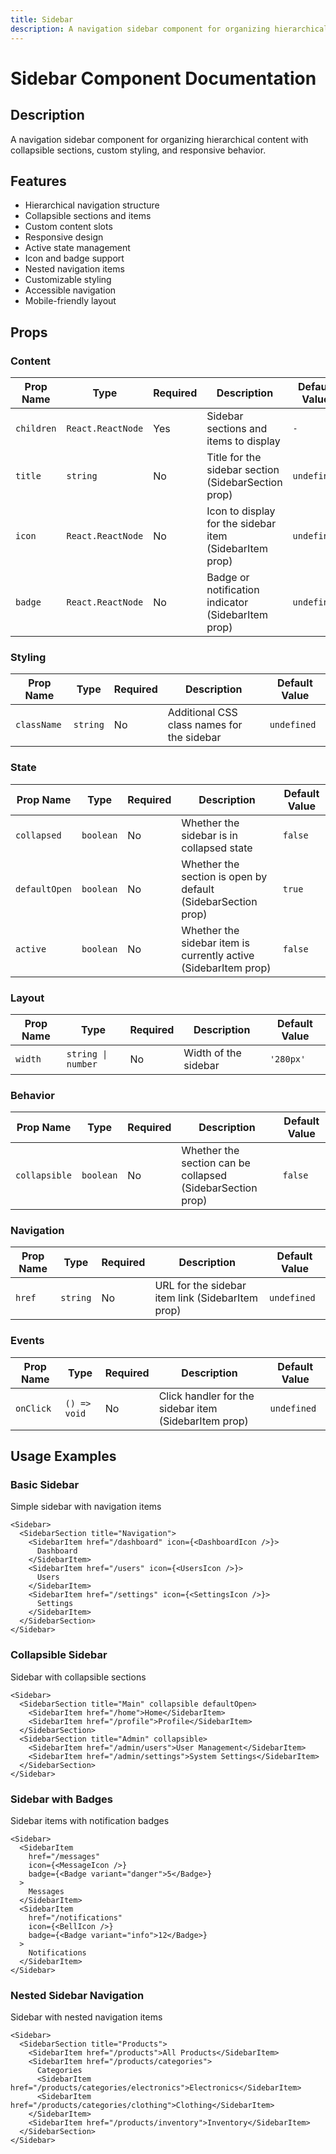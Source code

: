 ```yaml
---
title: Sidebar
description: A navigation sidebar component for organizing hierarchical content with collapsible sections, custom styling, and responsive behavior.
---
```



# Sidebar Component Documentation

## Description
A navigation sidebar component for organizing hierarchical content with collapsible sections, custom styling, and responsive behavior.

## Features
- Hierarchical navigation structure
- Collapsible sections and items
- Custom content slots
- Responsive design
- Active state management
- Icon and badge support
- Nested navigation items
- Customizable styling
- Accessible navigation
- Mobile-friendly layout

## Props

### Content

| Prop Name | Type | Required | Description | Default Value |
|-----------|------|----------|-------------|---------------|
| `children` | `React.ReactNode` | Yes | Sidebar sections and items to display | `-` |
| `title` | `string` | No | Title for the sidebar section (SidebarSection prop) | `undefined` |
| `icon` | `React.ReactNode` | No | Icon to display for the sidebar item (SidebarItem prop) | `undefined` |
| `badge` | `React.ReactNode` | No | Badge or notification indicator (SidebarItem prop) | `undefined` |

### Styling

| Prop Name | Type | Required | Description | Default Value |
|-----------|------|----------|-------------|---------------|
| `className` | `string` | No | Additional CSS class names for the sidebar | `undefined` |

### State

| Prop Name | Type | Required | Description | Default Value |
|-----------|------|----------|-------------|---------------|
| `collapsed` | `boolean` | No | Whether the sidebar is in collapsed state | `false` |
| `defaultOpen` | `boolean` | No | Whether the section is open by default (SidebarSection prop) | `true` |
| `active` | `boolean` | No | Whether the sidebar item is currently active (SidebarItem prop) | `false` |

### Layout

| Prop Name | Type | Required | Description | Default Value |
|-----------|------|----------|-------------|---------------|
| `width` | `string \| number` | No | Width of the sidebar | `'280px'` |

### Behavior

| Prop Name | Type | Required | Description | Default Value |
|-----------|------|----------|-------------|---------------|
| `collapsible` | `boolean` | No | Whether the section can be collapsed (SidebarSection prop) | `false` |

### Navigation

| Prop Name | Type | Required | Description | Default Value |
|-----------|------|----------|-------------|---------------|
| `href` | `string` | No | URL for the sidebar item link (SidebarItem prop) | `undefined` |

### Events

| Prop Name | Type | Required | Description | Default Value |
|-----------|------|----------|-------------|---------------|
| `onClick` | `() => void` | No | Click handler for the sidebar item (SidebarItem prop) | `undefined` |

## Usage Examples

### Basic Sidebar
Simple sidebar with navigation items

```tsx
<Sidebar>
  <SidebarSection title="Navigation">
    <SidebarItem href="/dashboard" icon={<DashboardIcon />}>
      Dashboard
    </SidebarItem>
    <SidebarItem href="/users" icon={<UsersIcon />}>
      Users
    </SidebarItem>
    <SidebarItem href="/settings" icon={<SettingsIcon />}>
      Settings
    </SidebarItem>
  </SidebarSection>
</Sidebar>
```

### Collapsible Sidebar
Sidebar with collapsible sections

```tsx
<Sidebar>
  <SidebarSection title="Main" collapsible defaultOpen>
    <SidebarItem href="/home">Home</SidebarItem>
    <SidebarItem href="/profile">Profile</SidebarItem>
  </SidebarSection>
  <SidebarSection title="Admin" collapsible>
    <SidebarItem href="/admin/users">User Management</SidebarItem>
    <SidebarItem href="/admin/settings">System Settings</SidebarItem>
  </SidebarSection>
</Sidebar>
```

### Sidebar with Badges
Sidebar items with notification badges

```tsx
<Sidebar>
  <SidebarItem 
    href="/messages" 
    icon={<MessageIcon />}
    badge={<Badge variant="danger">5</Badge>}
  >
    Messages
  </SidebarItem>
  <SidebarItem 
    href="/notifications"
    icon={<BellIcon />}
    badge={<Badge variant="info">12</Badge>}
  >
    Notifications
  </SidebarItem>
</Sidebar>
```

### Nested Sidebar Navigation
Sidebar with nested navigation items

```tsx
<Sidebar>
  <SidebarSection title="Products">
    <SidebarItem href="/products">All Products</SidebarItem>
    <SidebarItem href="/products/categories">
      Categories
      <SidebarItem href="/products/categories/electronics">Electronics</SidebarItem>
      <SidebarItem href="/products/categories/clothing">Clothing</SidebarItem>
    </SidebarItem>
    <SidebarItem href="/products/inventory">Inventory</SidebarItem>
  </SidebarSection>
</Sidebar>
```
